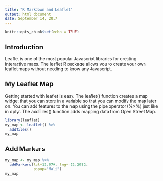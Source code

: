 ```yaml
---
title: "R Markdown and Leaflet"
output: html_document
date: September 14, 2017 
---
```


```r
knitr::opts_chunk$set(echo = TRUE)
```

## Introduction 

Leaflet is one of the most popular Javascript libraries for creating interactive maps. The leaflet R package allows you to create your own leaflet maps without needing to know any Javascript. 

## My Leaflet Map 

Getting started with leaflet is easy. The leaflet() function creates a map widget that you can store in a variable so that you can modify the map later on. You can add features to the map using the pipe operator (%>%) just like in dplyr. The addTiles() function adds mapping data from Open Street Map.

```r
library(leaflet)
my_map <- leaflet() %>% 
  addTiles()
my_map
```

## Add Markers 

```r
my_map <- my_map %>%
  addMarkers(lat=12.079, lng=-12.2982,
             popup="Mali")
my_map
```


